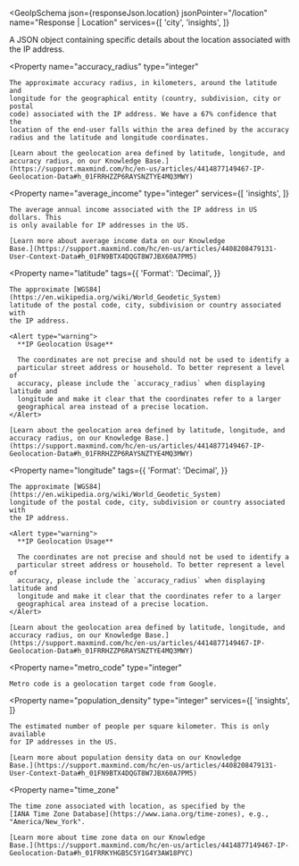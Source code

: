 
<GeoIpSchema
  json={responseJson.location}
  jsonPointer="/location"
  name="Response | Location"
  services={[
    'city',
    'insights',
  ]}
>
  A JSON object containing specific details about the location associated with
  the IP address.

  <Property
    name="accuracy_radius"
    type="integer"
  >
    The approximate accuracy radius, in kilometers, around the latitude and
    longitude for the geographical entity (country, subdivision, city or postal
    code) associated with the IP address. We have a 67% confidence that the
    location of the end-user falls within the area defined by the accuracy
    radius and the latitude and longitude coordinates.

    [Learn about the geolocation area defined by latitude, longitude, and
    accuracy radius, on our Knowledge Base.](https://support.maxmind.com/hc/en-us/articles/4414877149467-IP-Geolocation-Data#h_01FRRHZZP6RAYSNZTYE4MQ3MWY)
  </Property>

  <Property
    name="average_income"
    type="integer"
    services={[
      'insights',
    ]}
  >
    The average annual income associated with the IP address in US dollars. This
    is only available for IP addresses in the US.

    [Learn more about average income data on our Knowledge
    Base.](https://support.maxmind.com/hc/en-us/articles/4408208479131-User-Context-Data#h_01FN9BTX4DQGT8W7JBX60A7PM5)
  </Property>

  <Property
    name="latitude"
    tags={{
      'Format': 'Decimal',
    }}
  >
    The approximate [WGS84](https://en.wikipedia.org/wiki/World_Geodetic_System)
    latitude of the postal code, city, subdivision or country associated with
    the IP address.

    <Alert type="warning">
      **IP Geolocation Usage**

      The coordinates are not precise and should not be used to identify a
      particular street address or household. To better represent a level of
      accuracy, please include the `accuracy_radius` when displaying latitude and
      longitude and make it clear that the coordinates refer to a larger
      geographical area instead of a precise location.
    </Alert>

    [Learn about the geolocation area defined by latitude, longitude, and
    accuracy radius, on our Knowledge Base.](https://support.maxmind.com/hc/en-us/articles/4414877149467-IP-Geolocation-Data#h_01FRRHZZP6RAYSNZTYE4MQ3MWY)
  </Property>

  <Property
    name="longitude"
    tags={{
      'Format': 'Decimal',
    }}
  >
    The approximate [WGS84](https://en.wikipedia.org/wiki/World_Geodetic_System)
    longitude of the postal code, city, subdivision or country associated with
    the IP address.

    <Alert type="warning">
      **IP Geolocation Usage**

      The coordinates are not precise and should not be used to identify a
      particular street address or household. To better represent a level of
      accuracy, please include the `accuracy_radius` when displaying latitude and
      longitude and make it clear that the coordinates refer to a larger
      geographical area instead of a precise location.
    </Alert>

    [Learn about the geolocation area defined by latitude, longitude, and
    accuracy radius, on our Knowledge Base.](https://support.maxmind.com/hc/en-us/articles/4414877149467-IP-Geolocation-Data#h_01FRRHZZP6RAYSNZTYE4MQ3MWY)
  </Property>

  <Property
    name="metro_code"
    type="integer"
  >
    Metro code is a geolocation target code from Google.
  </Property>

  <Property
    name="population_density"
    type="integer"
    services={[
      'insights',
    ]}
  >
    The estimated number of people per square kilometer. This is only available
    for IP addresses in the US.

    [Learn more about population density data on our Knowledge
    Base.](https://support.maxmind.com/hc/en-us/articles/4408208479131-User-Context-Data#h_01FN9BTX4DQGT8W7JBX60A7PM5)
  </Property>

  <Property
    name="time_zone"
  >
    The time zone associated with location, as specified by the
    [IANA Time Zone Database](https://www.iana.org/time-zones), e.g.,
    "America/New_York".

    [Learn more about time zone data on our Knowledge
    Base.](https://support.maxmind.com/hc/en-us/articles/4414877149467-IP-Geolocation-Data#h_01FRRKYHGB5C5Y1G4Y3AW18PYC)
  </Property>
</GeoIpSchema>
